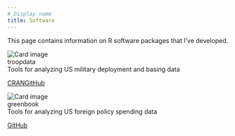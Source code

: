 ---
# Display name
title: Software
---


This page contains information on R software packages that I've developed.



<div class = "row">

<div class= "column">

<div class="card">
  <img class="card-img-top" src="/media/troopdata-hex-logo.png" alt="Card image">
  <div class="card-header">troopdata</div>
  <div class="card-body">Tools for analyzing US military deployment and basing data</div>
  <div class="card-links">
  <a href="https://cran.r-project.org/package=troopdata" class="card-link">CRAN</a><a href="https://github.com/meflynn/troopdata" class="card-link">GitHub</a>
</div>
</div>

</div>

<div class = "column">

<div class="card">
  <img class="card-img-top" src="/media/greenbook-hex-logo.png" alt="Card image">
  <div class="card-header">greenbook</div>
  <div class="card-body">Tools for analyzing US foreign policy spending data</div>
  <div class="card-links">
  <a href="https://github.com/meflynn/greenbok" class="card-link">GitHub</a>
</div>
</div>


</div>
</div>
